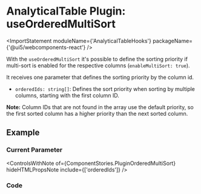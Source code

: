 
<Meta title="Data Display / AnalyticalTable / Plugin: useOrderedMultiSort" />

# AnalyticalTable Plugin: useOrderedMultiSort

<ImportStatement moduleName={'AnalyticalTableHooks'} packageName={'@ui5/webcomponents-react'} />

With the `useOrderedMultiSort` it's possible to define the sorting priority if multi-sort is enabled for the respective columns (`enableMultiSort: true`).

It receives one parameter that defines the sorting priority by the column id.

- `orderedIds: string[]`: Defines the sort priority when sorting by multiple columns, starting with the first column ID.

**Note:** Column IDs that are not found in the array use the default priority, so the first sorted column has a higher priority than the next sorted column.

## Example

<Canvas sourceState="none" of={ComponentStories.PluginOrderedMultiSort} />

### Current Parameter

<ControlsWithNote of={ComponentStories.PluginOrderedMultiSort} hideHTMLPropsNote include={['orderedIds']} />

### Code

```jsx
const columns = [
  {
    Header: 'Name',
    accessor: 'name',
    enableMultiSort: true
  },
  {
    Header: 'Age',
    accessor: 'age',
    enableMultiSort: true
  },
  {
    Header: 'Name 2',
    accessor: 'name2',
    enableMultiSort: true
  },
  {
    Header: 'Age 2',
    accessor: 'age2',
    enableMultiSort: true
  }
];
const data = [
  { name: 'Peter', age: 40, name2: 'Alissa', age2: 18 },
  { name: 'Kristen', age: 40, name2: 'Randolph', age2: 21 },
  { name: 'Peter', age: 30, name2: 'Rose', age2: 90 },
  { name: 'Peter', age: 70, name2: 'Rose', age2: 22 },
  { name: 'Kristen', age: 60, name2: 'Willis', age2: 80 },
  { name: 'Kristen', age: 20, name2: 'Alissa', age2: 80 },
  { name: 'Graham', age: 40, name2: 'Alissa', age2: 80 },
  { name: 'Peter', age: 65, name2: 'Rose', age2: 26 },
  { name: 'Graham', age: 65, name2: 'Rose', age2: 26 },
  { name: 'Graham', age: 65, name2: 'Willis', age2: 26 },
  { name: 'Graham', age: 62, name2: 'Willis', age2: 26 }
];
const orderedIds = ['name', 'name2', 'age', 'age2'];
const TableComponent = () => {
  return (
    <AnalyticalTable
      columns={columns}
      data={data}
      sortable
      tableHooks={[AnalyticalTableHooks.useOrderedMultiSort(orderedIds)]}
    />
  );
};
```

<Footer />
